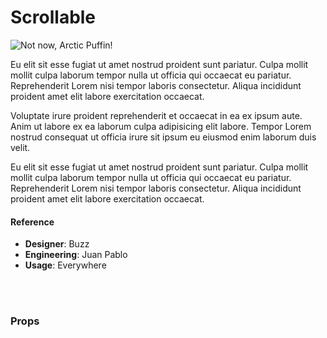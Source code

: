 
<Meta title="🛠 Utilities/UI Interactive/Scrollable" component={Scrollable} />

# Scrollable

<Preview>
  <Story name="default">
    <Card
      style={{ height: 400, width: `${text('Container width', '400px')}` }}
      seamless
    >
      <Scrollable
        fade={boolean('fade', true)}
        fadeLeft={boolean('fadeLeft', false)}
        fadeRight={boolean('fadeRight', false)}
        fadeBottom={boolean('fadeBottom', true)}
        rounded={boolean('rounded', true)}
      >
        <Card.Block style={{ width: `${text('Content width', '400px')}` }}>
          <Image
            src="https://picsum.photos/700/300"
            alt="Not now, Arctic Puffin!"
          />
          <p>
            Eu elit sit esse fugiat ut amet nostrud proident sunt pariatur.
            Culpa mollit mollit culpa laborum tempor nulla ut officia qui
            occaecat eu pariatur. Reprehenderit Lorem nisi tempor laboris
            consectetur. Aliqua incididunt proident amet elit labore
            exercitation occaecat.
          </p>
          <p>
            Voluptate irure proident reprehenderit et occaecat in ea ex ipsum
            aute. Anim ut labore ex ea laborum culpa adipisicing elit labore.
            Tempor Lorem nostrud consequat ut officia irure sit ipsum eu eiusmod
            enim laborum duis velit.
          </p>
          <p>
            Eu elit sit esse fugiat ut amet nostrud proident sunt pariatur.
            Culpa mollit mollit culpa laborum tempor nulla ut officia qui
            occaecat eu pariatur. Reprehenderit Lorem nisi tempor laboris
            consectetur. Aliqua incididunt proident amet elit labore
            exercitation occaecat.
          </p>
        </Card.Block>
      </Scrollable>
    </Card>
  </Story>
</Preview>

#### Reference

- **Designer**: Buzz
- **Engineering**: Juan Pablo
- **Usage**: Everywhere

<br />
<br />

### Props

<Props of={Scrollable} />
